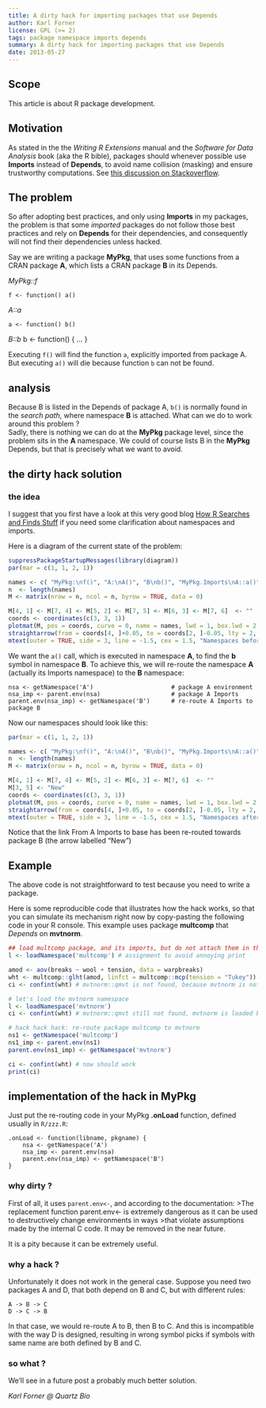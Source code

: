 ```yaml
---
title: A dirty hack for importing packages that use Depends
author: Karl Forner
license: GPL (>= 2)
tags: package namespace imports depends
summary: A dirty hack for importing packages that use Depends
date: 2013-05-27
---
```


## Scope

This article is about R package development.

## Motivation

As stated in the the _Writing R Extensions_ manual and the _Software for Data Analysis_ book (aka the R bible), packages should
whenever possible use **Imports** instead of **Depends**, to avoid name collision (masking) and ensure trustworthy computations. 
See [this discussion on Stackoverflow](http://stackoverflow.com/questions/8637993/better-explanation-of-when-to-use-imports-depends).

## The problem

So after adopting best practices, and only using **Imports** in my packages, the problem is that some _imported_ packages 
do not follow those best practices and rely on **Depends** for their dependencies, and consequently will not find 
their dependencies unless hacked.  

Say we are writing a package **MyPkg**, that uses some functions from a CRAN package **A**, which lists a CRAN 
package **B** in its Depends.

_MyPkg::f_
```
f <- function() a()
```
_A::a_
```
a <- function() b()
```

_B::b_
b <- function() { ... }


Executing `f()` will find the function `a`, explicitly imported from package A. But executing `a()` will die because 
function `b` can not be found.

## analysis

Because B is listed in the Depends of package A, `b()` is normally found in the _search path_, where namespace **B** is attached. 
What can we do to work around this problem ?  
Sadly, there is nothing we can do at the  **MyPkg** package level, since the problem sits in the **A** namespace.
We could of course lists B in the **MyPkg** Depends, but that is precisely what we want to avoid.

## the dirty hack solution

### the idea

I suggest that you first have a look at this very good blog 
[How R Searches and Finds Stuff](http://obeautifulcode.com/R/How-R-Searches-And-Finds-Stuff/) if you need some 
clarification about namespaces and imports.  


Here is a diagram of the current state of the problem:

```r
suppressPackageStartupMessages(library(diagram))
par(mar = c(1, 1, 2, 1))

names <- c( "MyPkg:\nf()", "A:\nA()", "B\nb()", "MyPkg.Imports\nA::a()", "A.Imports", "B.Imports", "Base")
n  <- length(names)
M <- matrix(nrow = n, ncol = n, byrow = TRUE, data = 0)

M[4, 1] <- M[7, 4] <- M[5, 2] <- M[7, 5] <- M[6, 3] <- M[7, 6]  <- ""
coords <- coordinates(c(3, 3, 1))
plotmat(M, pos = coords, curve = 0, name = names, lwd = 1, box.lwd = 2, cex.txt = 0.8, box.type = "circle", box.prop = 1.0)
straightarrow(from = coords[4, ]+0.05, to = coords[2, ]-0.05, lty = 2, lcol = 2)
mtext(outer = TRUE, side = 3, line = -1.5, cex = 1.5, "Namespaces before")
```


We want the `a()` call, which is executed in namespace **A**, to find the **b** symbol in namespace **B**. 
To achieve this, we will re-route the namespace **A** (actually its Imports namespace) to the **B** namespace:
```
nsa <- getNamespace('A')                      # package A environment
nsa_imp <- parent.env(nsa)                    # package A Imports
parent.env(nsa_imp) <- getNamespace('B')      # re-route A Imports to package B
```

Now our namespaces should look like this:  

```r

par(mar = c(1, 1, 2, 1))

names <- c( "MyPkg:\nf()", "A:\nA()", "B\nb()", "MyPkg.Imports\nA::a()", "A.Imports", "B.Imports", "Base")
n  <- length(names)
M <- matrix(nrow = n, ncol = n, byrow = TRUE, data = 0)

M[4, 1] <- M[7, 4] <- M[5, 2] <- M[6, 3] <- M[7, 6]  <- ""
M[3, 5] <- "New"
coords <- coordinates(c(3, 3, 1))
plotmat(M, pos = coords, curve = 0, name = names, lwd = 1, box.lwd = 2, cex.txt = 0.8, box.type = "circle", box.prop = 1.0)
straightarrow(from = coords[4, ]+0.05, to = coords[2, ]-0.05, lty = 2, lcol = 2)
mtext(outer = TRUE, side = 3, line = -1.5, cex = 1.5, "Namespaces after re-rerouting")
```

Notice that the link From A Imports to base has been re-routed towards package B (the arrow labelled "New")

## Example


The above code is not straightforward to test because you need to write a package.  

Here is some reproducible code that illustrates how the hack works, so that you can simulate its mechanism
right now by copy-pasting the following code in your R console.
This example uses package **multcomp** that _Depends_ on **mvtnorm**. 

```r
## load multcomp package, and its imports, but do not attach them in the search path
l <- loadNamespace('multcomp') # assignment to avoid annoying print

amod <- aov(breaks ~ wool + tension, data = warpbreaks)
wht <- multcomp::glht(amod, linfct = multcomp::mcp(tension = "Tukey"))
ci <- confint(wht) # mvtnorm::qmvt is not found, because mvtnorm is not attached to the search path

# let's load the mvtnorm namespace 
l <- loadNamespace('mvtnorm')
ci <- confint(wht) # mvtnorm::qmvt still not found, mvtnorm is loaded but not attached

# hack hack hack: re-route package multcomp to mvtnorm
ns1 <- getNamespace('multcomp')
ns1_imp <- parent.env(ns1)
parent.env(ns1_imp) <- getNamespace('mvtnorm')

ci <- confint(wht) # now should work
print(ci)

```

## implementation of the hack in MyPkg

Just put the re-routing code in your MyPkg **.onLoad** function, defined usually in `R/zzz.R`:

```
.onLoad <- function(libname, pkgname) {
    nsa <- getNamespace('A')
    nsa_imp <- parent.env(nsa)
    parent.env(nsa_imp) <- getNamespace('B')    
}
```

### why dirty ?

First of all, it uses `parent.env<-`, and according to the documentation:
>The replacement function parent.env<- is extremely dangerous as it can be used to destructively change environments in ways >that violate assumptions made by the internal C code. It may be removed in the near future.

It is a pity because it can be extremely useful.

### why a hack ?

Unfortunately it does not work in the general case. 
Suppose you need two packages A and D, that both depend on B and C, but with different rules:
```
A -> B -> C
D -> C -> B
```
In that case, we would re-route A to B, then B to C. And this is incompatible with the way D is designed, resulting in
wrong symbol picks if symbols with same name are both defined by B and C.

### so what ?

We'll see in a future post a probably much better solution.


_Karl Forner @ Quartz Bio_


